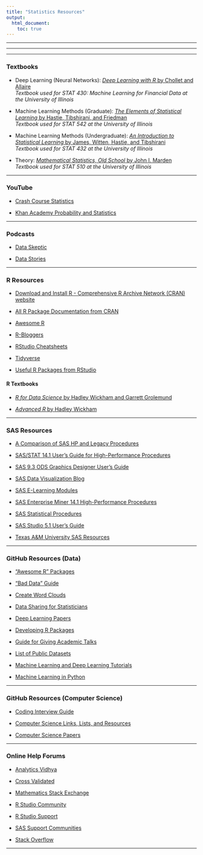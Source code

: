 ```yaml
---
title: "Statistics Resources"
output: 
  html_document: 
    toc: true
---
```

***
***
***

### Textbooks  
* Deep Learning (Neural Networks): [*Deep Learning with R* by Chollet and Allaire](https://www.amazon.com/Deep-Learning-R-Francois-Chollet/dp/161729554X/ref=sr_1_3?ie=UTF8&qid=1547446307&sr=8-3&keywords=deep+learning+with+r)   
*Textbook used for STAT 430: Machine Learning for Financial Data at the University of Illinois*
  
* Machine Learning Methods (Graduate): [*The Elements of Statistical Learning* by Hastie, Tibshirani, and Friedman](https://www.amazon.com/Elements-Statistical-Learning-Prediction-Statistics/dp/0387848576/ref=sr_1_fkmr0_2?ie=UTF8&qid=1547446126&sr=8-2-fkmr0&keywords=esl+tibshirani)  
*Textbook used for STAT 542 at the University of Illinois*
  
* Machine Learning Methods (Undergraduate): [*An Introduction to Statistical Learning* by James, Witten, Hastie, and Tibshirani](https://www.amazon.com/Introduction-Statistical-Learning-Applications-Statistics/dp/1461471370/ref=sr_1_fkmr0_1?ie=UTF8&qid=1547446126&sr=8-1-fkmr0&keywords=esl+tibshirani)  
*Textbook used for STAT 432 at the University of Illinois*
  
* Theory: [*Mathematical Statistics, Old School* by John I. Marden](https://www.amazon.com/Mathematical-Statistics-John-I-Marden/dp/1542439604/ref=sr_1_1?ie=UTF8&qid=1547446031&sr=8-1&keywords=mathematical+statistics+old+school)   
*Textbook used for STAT 510 at the University of Illinois*
  
  
***
  
### YouTube

* [Crash Course Statistics](https://www.youtube.com/playlist?list=PL8dPuuaLjXtNM_Y-bUAhblSAdWRnmBUcr)

* [Khan Academy Probability and Statistics](https://www.youtube.com/channel/UCRXuOXLW3LcQLWvxbZiIZ0w/featured)
  
***
  
### Podcasts  

* [Data Skeptic](https://dataskeptic.com/)

* [Data Stories](http://datastori.es/)
  
***
  
### R Resources

* [Download and Install R - Comprehensive R Archive Network (CRAN) website](https://cran.r-project.org/)
  
* [All R Package Documentation from CRAN](https://cran.r-project.org/web/packages/available_packages_by_name.html)
  
* [Awesome R](https://awesome-r.com/)  
  
* [R-Bloggers](https://www.r-bloggers.com/)
  
* [RStudio Cheatsheets](https://www.rstudio.com/resources/cheatsheets/)
  
* [Tidyverse](https://www.tidyverse.org/)  
  
* [Useful R Packages from RStudio](https://support.rstudio.com/hc/en-us/articles/201057987-Quick-list-of-useful-R-packages)
  
#### R Textbooks  
  
* [*R for Data Science* by Hadley Wickham and Garrett Grolemund](https://r4ds.had.co.nz/)

* [*Advanced R* by Hadley Wickham](https://adv-r.hadley.nz/)
  
  
***  
  
### SAS Resources
* [A Comparison of SAS HP and Legacy Procedures](https://support.sas.com/resources/papers/proceedings16/11670-2016.pdf) 
  
* [SAS/STAT 14.1 User's Guide for High-Performance Procedures](https://support.sas.com/documentation/cdl/en/stathpug/68163/PDF/default/stathpug.pdf)
  
* [SAS 9.3 ODS Graphics Designer User's Guide](https://support.sas.com/documentation/cdl/en/grstatdesignug/63226/PDF/default/grstatdesignug.pdf)
  
* [SAS Data Visualization Blog](https://blogs.sas.com/content/topic/data-visualization/)
  
* [SAS E-Learning Modules](https://support.sas.com/edu/elearning.html?ctry=us&productType=library)  
  
* [SAS Enterprise Miner 14.1 High-Performance Procedures](https://support.sas.com/documentation/onlinedoc/miner/em14/emhpprcref.pdf)
  
* [SAS Statistical Procedures](http://support.sas.com/documentation/cdl/en/proc/61895/HTML/default/viewer.htm#a000146900.htm)
  
* [SAS Studio 5.1 User's Guide](http://documentation.sas.com/api/docsets/webeditorug/5.1/content/webeditorug.pdf?locale=en)
   
* [Texas A&M University SAS Resources](http://dist.stat.tamu.edu/flash/SAS/)
  
***
  
### GitHub Resources (Data)
* ["Awesome R" Packages](https://github.com/qinwf/awesome-R)
  
* ["Bad Data" Guide](https://github.com/Quartz/bad-data-guide)
  
* [Create Word Clouds](https://github.com/Lchiffon/wordcloud2)
  
* [Data Sharing for Statisticians](https://github.com/jtleek/datasharing)
  
* [Deep Learning Papers](https://github.com/terryum/awesome-deep-learning-papers)
  
* [Developing R Packages](https://github.com/jtleek/rpackages)
   
* [Guide for Giving Academic  Talks](https://github.com/jtleek/talkguide)
  
* [List of Public Datasets](https://github.com/awesomedata/awesome-public-datasets) 
   
* [Machine Learning and Deep Learning Tutorials](https://github.com/ujjwalkarn/Machine-Learning-Tutorials)
  
* [Machine Learning in Python](https://github.com/rasbt/python-machine-learning-book-2nd-edition)
  
***  
  
### GitHub Resources (Computer Science) 
* [Coding Interview Guide](https://github.com/jwasham/coding-interview-university)
  
* [Computer Science Links, Lists, and  Resources](https://github.com/sindresorhus/awesome)
  
* [Computer Science Papers](https://github.com/papers-we-love/papers-we-love)
  
***  
  
### Online Help Forums
* [Analytics Vidhya](https://discuss.analyticsvidhya.com/?utm_source=blog-navbar&utm_medium=web)

* [Cross Validated](https://stats.stackexchange.com/)
  
* [Mathematics Stack Exchange](https://math.stackexchange.com/)
  
* [R Studio Community](https://community.rstudio.com/)
  
* [R Studio Support](https://support.rstudio.com/hc/en-us)
  
* [SAS Support Communities](https://communities.sas.com/)
  
* [Stack Overflow](https://stackoverflow.com/)
  
***


